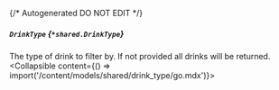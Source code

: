 {/* Autogenerated DO NOT EDIT  */}

##### `DrinkType` *{`*shared.DrinkType`}*
The type of drink to filter by. If not provided all drinks will be returned.
<Collapsible content={() => import('/content/models/shared/drink_type/go.mdx')}>
</Collapsible>

